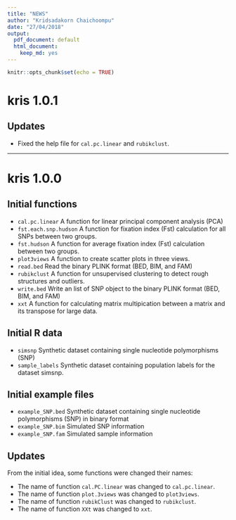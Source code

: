 ```yaml
---
title: "NEWS"
author: "Kridsadakorn Chaichoompu"
date: "27/04/2018"
output:
  pdf_document: default
  html_document:
    keep_md: yes
---
```


```r
knitr::opts_chunk$set(echo = TRUE)
```

# kris 1.0.1

## Updates

* Fixed the help file for ```cal.pc.linear``` and  ```rubikclust```.

---

# kris 1.0.0

## Initial functions

* ```cal.pc.linear``` A function for linear principal component analysis (PCA)
* ```fst.each.snp.hudson``` A function for fixation index (Fst) calculation for 
all SNPs between two groups.
* ```fst.hudson``` A function for average fixation index (Fst) calculation 
between two groups.
* ```plot3views``` A function to create scatter plots in three views.
* ```read.bed``` Read the binary PLINK format (BED, BIM, and FAM)
* ```rubikclust``` A function for unsupervised clustering to detect rough 
structures and outliers.
* ```write.bed``` Write an list of SNP object to the binary PLINK format (BED, 
BIM, and FAM)
* ```xxt``` A function for calculating matrix multipication between a matrix and 
its transpose for large data.

## Initial R data 

* ```simsnp``` Synthetic dataset containing single nucleotide polymorphisms 
(SNP)
* ```sample_labels``` Synthetic dataset containing population labels for the 
dataset simsnp.

## Initial example files

* ```example_SNP.bed``` Synthetic dataset containing single nucleotide polymorphisms 
(SNP) in binary format
* ```example_SNP.bim``` Simulated SNP information
* ```example_SNP.fam``` Simulated sample information

## Updates

From the initial idea, some functions were changed their names:

* The name of function ```cal.PC.linear``` was changed to ```cal.pc.linear```.
* The name of function ```plot.3views``` was changed to ```plot3views```.
* The name of function ```rubikClust``` was changed to ```rubikclust```.
* The name of function ```XXt``` was changed to ```xxt```.

